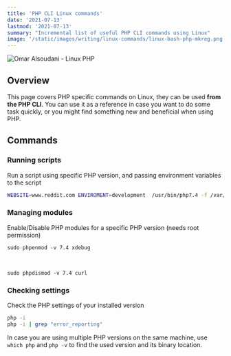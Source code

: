 ```yaml
---
title: 'PHP CLI Linux commands'
date: '2021-07-13'
lastmod: '2021-07-13'
summary: "Incremental list of useful PHP CLI commands using Linux"
image: '/static/images/writing/linux-commands/linux-bash-php-mkreg.png'
---
```


![Omar Alsoudani - Linux PHP](/static/images/writing/linux-commands/linux-bash-php-mkreg.png)

## Overview

This page covers PHP specific commands on Linux, they can be used **from the PHP CLI**. You can use it as a reference in case you want to do some task quickly, or you might find something new and beneficial when using PHP. 

## Commands

### Running scripts

Run a script using specific PHP version, and passing environment variables to the script

```bash
WEBSITE=www.reddit.com ENVIROMENT=development  /usr/bin/php7.4 -f /var/www/swoole/server.php 
```

### Managing modules

Enable/Disable PHP modules for a specific PHP version (needs root permission)

```bash:Enable
sudo phpenmod -v 7.4 xdebug
```

<br/>
     

```bash:Disable
sudo phpdismod -v 7.4 curl
```

### Checking settings

Check the PHP settings of your installed version

```bash
php -i
php -i | grep "error_reporting"
```

In case you are using multiple PHP versions on the same machine, use ```which php``` and ```php -v``` to find the used version and its binary location.
